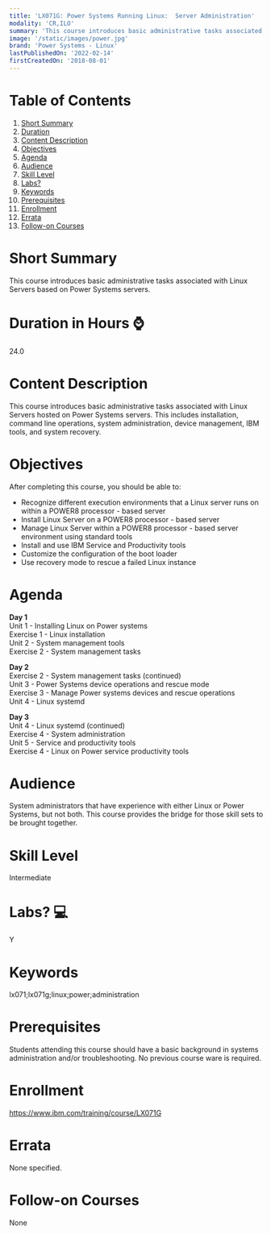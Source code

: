 ```yaml
---
title: 'LX071G: Power Systems Running Linux:  Server Administration'
modality: 'CR,ILO'
summary: 'This course introduces basic administrative tasks associated with Linux Servers based on Power Systems servers. '
image: '/static/images/power.jpg'
brand: 'Power Systems - Linux'
lastPublishedOn: '2022-02-14'
firstCreatedOn: '2018-08-01'
---
```

# Table of Contents
1.  [Short Summary](#short-summary)
2.  [Duration](#duration-in-hours-)
3.  [Content Description](#content-description)
4.  [Objectives](#objectives)
5.  [Agenda](#agenda)
6.  [Audience](#audience)
7.  [Skill Level](#skill-level)
8.  [Labs?](#labs-)
9.  [Keywords](#keywords)
10. [Prerequisites](#prerequisites)
11. [Enrollment](#enrollment)
12. [Errata](#errata)
13. [Follow-on Courses](#follow-on-courses)

# Short Summary
This course introduces basic administrative tasks associated with Linux Servers based on Power Systems servers. 

# Duration in Hours ⌚
24.0

# Content Description
This course introduces basic administrative tasks associated with Linux Servers hosted on Power Systems servers. This includes installation, command line operations, system administration, device management, IBM tools, and system recovery.



# Objectives
After completing this course, you should be able to:


* Recognize different execution environments that a Linux server runs on within a POWER8 processor - based server
* Install Linux Server on a POWER8 processor - based server
* Manage Linux Server within a POWER8 processor - based server environment using standard tools
* Install and use IBM Service and Productivity tools
* Customize the configuration of the boot loader
* Use recovery mode to rescue a failed Linux instance


# Agenda
**Day 1**  
Unit 1 - Installing Linux on Power systems  
Exercise 1 - Linux installation  
Unit 2 - System management tools  
Exercise 2 - System management tasks  
  
**Day 2**  
Exercise 2 - System management tasks (continued)  
Unit 3 - Power Systems device operations and rescue mode  
Exercise 3 - Manage Power systems devices and rescue operations  
Unit 4 - Linux systemd  
  
**Day 3**  
Unit 4 - Linux systemd (continued)  
Exercise 4 - System administration  
Unit 5 - Service and productivity tools  
Exercise 4 - Linux on Power service productivity tools



# Audience
System administrators that have experience with either Linux or Power Systems, but not both. This course provides the bridge for those skill sets to be brought together.



# Skill Level
Intermediate        

# Labs? 💻
Y

# Keywords
lx071;lx071g;linux;power;administration

# Prerequisites
Students attending this course should have a basic background in systems administration and/or troubleshooting. No previous course ware is required.



# Enrollment
https://www.ibm.com/training/course/LX071G

# Errata
None specified.

# Follow-on Courses
None

